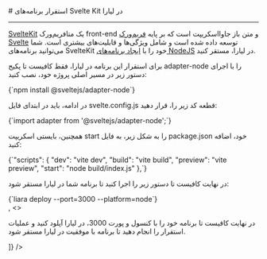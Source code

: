 
<Layout>
# استقرار برنامه‌های Svelte Kit در لیارا
<hr className="mb-2" />
<a href="https://svelte.dev/" className="blue-link">SvelteKit</a> یک متافریم‌ورک front-end و متن باز جاوااسکریپت است که بر پایه <a href="./svelte" className="blue-link">فریم‌ورک Svelte</a> توسعه داده شده است و شامل ویژگی‌ها و قابلیت‌های بیشتری است. شما می‌توانید برنامه‌های SvelteKit خود را با <a href="../how-tos/create-app" className="blue-link">ایجاد برنامه‌های NodeJS</a> در لیارا، مستقر کنید.
<div className='h-2' />

برای استقرار این برنامه در لیارا، فقط کافیست تا پکیج <Important>adapter-node</Important> را با اجرای دستور زیر در مسیر اصلی پروژه خود، نصب کنید:

<div className="h-2" />
<div dir='ltr'>
    <Highlight className="bash">
        {`npm install @sveltejs/adapter-node`}
    </Highlight>
</div>
<div className="h-2" />

در ادامه، باید در ابتدای فایل <Important>svelte.config.js</Important> قطعه کد زیر را، قرار دهید:

<div className="h-2" />
<div dir='ltr'>
    <Highlight className="js">
        {`import adapter from '@sveltejs/adapter-node';`}
    </Highlight>
</div>
<div className="h-2" />

همچنین، بایستی اسکریپت <Important>start</Important> را به شکل زیر، به فایل <Important>package.json</Important> خود، اضافه کنید:

<div className="h-2" />
<div dir='ltr'>
    <Highlight className="json">
        {`"scripts": {
		"dev": "vite dev",
		"build": "vite build",
		"preview": "vite preview",
		"start": "node build/index.js"
	},`}
    </Highlight>
</div>
<div className="h-2" />


<Section id="deploy" title="استقرار برنامه" />
<Tabs 
    tabs={["Liara CLI", "Liara Console"]} 
    content={[
    <>
    <p>
    در نهایت کافیست تا دستور زیر را اجرا کنید تا برنامه شما در لیارا مستقر شود:
    </p>
    <div className="h-2" />
    <div dir='ltr'>
        <Highlight className="bash">
            {`liara deploy --port=3000 --platform=node`}
        </Highlight>
    </div>
    <div className="h-2" />
    </>,
    <>
    <p>در نهایت کافیست تا برنامه خود را با کنسول و پورت 3000، در لیارا آپلود کنید و عملیات استقرار را انجام دهید تا برنامه با موفقیت در لیارا مستقر شود.</p>
    </>
]} 
/>

</Layout>